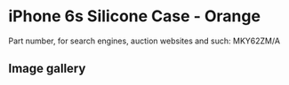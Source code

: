 # iPhone 6s Silicone Case - Orange

Part number, for search engines, auction websites and such: MKY62ZM/A

## Image gallery

<div style={{ width: "768px" }}>
  <GalleryComponent
    images={[
      {
        original: "/everysource/MKY62",
        thumbnail: "/everypreview/MKY62",
      },
      {
        original: "/everysource/MKY62_AV1_GOLD",
        thumbnail: "/everypreview/MKY62_AV1_GOLD",
      },
      {
        original: "/everysource/MKY62_AV1_SILVER",
        thumbnail: "/everypreview/MKY62_AV1_SILVER",
      },
      {
        original: "/everysource/MKY62_AV1_SPACE_GRAY",
        thumbnail: "/everypreview/MKY62_AV1_SPACE_GRAY",
      }
    ]}
  />
</div>